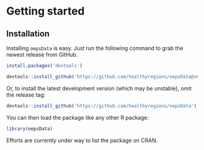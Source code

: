 # Getting started

## Installation

Installing `oepsData` is easy. Just run the following command to grab the newest release from GitHub.

```r
install.packages('devtools')

devtools::install_github('https://github.com/healthyregions/oepsData@v0.1.0')
```

Or, to install the latest development version (which may be unstable), omit the release tag:

```r
devtools::install_github('https://github.com/healthyregions/oepsData')
```

You can then load the package like any other R package:

```r
library(oepsData)
```

Efforts are currently under way to list the package on CRAN.
